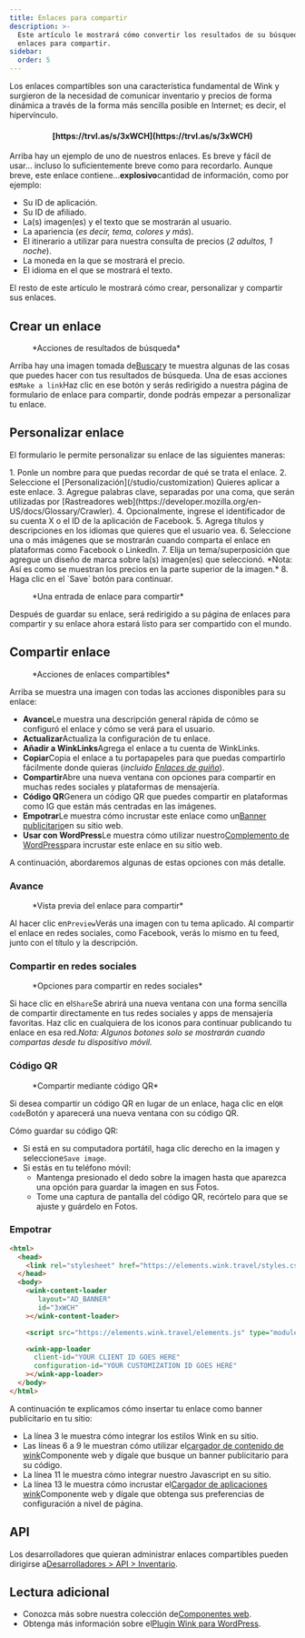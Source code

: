 ```yaml
---
title: Enlaces para compartir
description: >-
  Este artículo le mostrará cómo convertir los resultados de su búsqueda en
  enlaces para compartir.
sidebar:
  order: 5
---
```


Los enlaces compartibles son una característica fundamental de Wink y surgieron de la necesidad de comunicar inventario y precios de forma dinámica a través de la forma más sencilla posible en Internet; es decir, el hipervínculo.

<h4 align="center">[https://trvl.as/s/3xWCH](https://trvl.as/s/3xWCH)</h4>


Arriba hay un ejemplo de uno de nuestros enlaces. Es breve y fácil de usar... incluso lo suficientemente breve como para recordarlo. Aunque breve, este enlace contiene...**explosivo**cantidad de información, como por ejemplo:

* Su ID de aplicación.
* Su ID de afiliado.
* La(s) imagen(es) y el texto que se mostrarán al usuario.
* La apariencia (*es decir, tema, colores y más*).
* El itinerario a utilizar para nuestra consulta de precios (*2 adultos, 1 noche*).
* La moneda en la que se mostrará el precio.
* El idioma en el que se mostrará el texto.

El resto de este artículo le mostrará cómo crear, personalizar y compartir sus enlaces.

## Crear un enlace

<figure>
  <CloudinaryImage width="350" height="238" resize="scale" quality="best" alt="Comportamiento" src="academy/inventory-actions" errorImage="noimage_opaque_nyrtl0.png" />

  <figcaption>*Acciones de resultados de búsqueda*</figcaption>
</figure>


Arriba hay una imagen tomada de[Buscar](/studio/search)y te muestra algunas de las cosas que puedes hacer con tus resultados de búsqueda. Una de esas acciones es`Make a link`Haz clic en ese botón y serás redirigido a nuestra página de formulario de enlace para compartir, donde podrás empezar a personalizar tu enlace.

## Personalizar enlace

El formulario le permite personalizar su enlace de las siguientes maneras:

<Steps>
  1. Ponle un nombre para que puedas recordar de qué se trata el enlace.
  2. Seleccione el [Personalización](/studio/customization) Quieres aplicar a este enlace.
  3. Agregue palabras clave, separadas por una coma, que serán utilizadas por [Rastreadores web](https://developer.mozilla.org/en-US/docs/Glossary/Crawler).
  4. Opcionalmente, ingrese el identificador de su cuenta X o el ID de la aplicación de Facebook.
  5. Agrega títulos y descripciones en los idiomas que quieres que el usuario vea.
  6. Seleccione una o más imágenes que se mostrarán cuando comparta el enlace en plataformas como Facebook o LinkedIn.
  7. Elija un tema/superposición que agregue un diseño de marca sobre la(s) imagen(es) que seleccionó. *Nota: Así es como se muestran los precios en la parte superior de la imagen.*
  8. Haga clic en el `Save` botón para continuar.
</Steps>


<figure>
  <CloudinaryImage width="350" height="641" resize="scale" quality="best" alt="Enlace para compartir" src="academy/shareable-link" errorImage="noimage_opaque_nyrtl0.png" />

  <figcaption>*Una entrada de enlace para compartir*</figcaption>
</figure>


Después de guardar su enlace, será redirigido a su página de enlaces para compartir y su enlace ahora estará listo para ser compartido con el mundo.

## Compartir enlace

<figure>
  <CloudinaryImage width="350" height="641" resize="scale" quality="best" alt="Comportamiento" src="academy/shareable-link-actions" errorImage="noimage_opaque_nyrtl0.png" />

  <figcaption>*Acciones de enlaces compartibles*</figcaption>
</figure>


Arriba se muestra una imagen con todas las acciones disponibles para su enlace:

* **Avance**Le muestra una descripción general rápida de cómo se configuró el enlace y cómo se verá para el usuario.
* **Actualizar**Actualiza la configuración de tu enlace.
* **Añadir a WinkLinks**Agrega el enlace a tu cuenta de WinkLinks.
* **Copiar**Copia el enlace a tu portapapeles para que puedas compartirlo fácilmente donde quieras (*incluido [Enlaces de guiño](/link-manager/wink-links)*).
* **Compartir**Abre una nueva ventana con opciones para compartir en muchas redes sociales y plataformas de mensajería.
* **Código QR**Genera un código QR que puedes compartir en plataformas como IG que están más centradas en las imágenes.
* **Empotrar**Le muestra cómo incrustar este enlace como un[Banner publicitario](/developers/web-components/#content-loader)en su sitio web.
* **Usar con WordPress**Le muestra cómo utilizar nuestro[Complemento de WordPress](/developers/wordpress)para incrustar este enlace en su sitio web.

A continuación, abordaremos algunas de estas opciones con más detalle.

### Avance

<figure>
  <CloudinaryImage width="700" height="373" resize="scale" quality="best" alt="Avance" src="academy/shareable-link-preview" errorImage="noimage_opaque_nyrtl0.png" />

  <figcaption>*Vista previa del enlace para compartir*</figcaption>
</figure>


Al hacer clic en`Preview`Verás una imagen con tu tema aplicado. Al compartir el enlace en redes sociales, como Facebook, verás lo mismo en tu feed, junto con el título y la descripción.

### Compartir en redes sociales

<figure>
  <CloudinaryImage width="350" height="231" resize="scale" quality="best" alt="Compartir en redes sociales" src="academy/shareable-link-share" errorImage="noimage_opaque_nyrtl0.png" />

  <figcaption>*Opciones para compartir en redes sociales*</figcaption>
</figure>


Si hace clic en el`Share`Se abrirá una nueva ventana con una forma sencilla de compartir directamente en tus redes sociales y apps de mensajería favoritas.
Haz clic en cualquiera de los iconos para continuar publicando tu enlace en esa red.*Nota: Algunos botones solo se mostrarán cuando compartas desde tu dispositivo móvil.*

### Código QR

<figure>
  <CloudinaryImage width="350" height="440" resize="scale" quality="best" alt="Compartir en redes sociales" src="academy/shareable-link-qr-code" errorImage="noimage_opaque_nyrtl0.png" />

  <figcaption>*Compartir mediante código QR*</figcaption>
</figure>


Si desea compartir un código QR en lugar de un enlace, haga clic en el`QR code`Botón y aparecerá una nueva ventana con su código QR.

Cómo guardar su código QR:

* Si está en su computadora portátil, haga clic derecho en la imagen y seleccione`Save image`.
* Si estás en tu teléfono móvil:
  * Mantenga presionado el dedo sobre la imagen hasta que aparezca una opción para guardar la imagen en sus Fotos.
  * Tome una captura de pantalla del código QR, recórtelo para que se ajuste y guárdelo en Fotos.

### Empotrar

```html {3, 6-9, 11, 13-16}
<html>
  <head>
    <link rel="stylesheet" href="https://elements.wink.travel/styles.css"></link>
  </head>
  <body>
    <wink-content-loader
       layout="AD_BANNER"
       id="3xWCH"
    ></wink-content-loader>

    <script src="https://elements.wink.travel/elements.js" type="module" defer></script>

    <wink-app-loader
      client-id="YOUR CLIENT ID GOES HERE"
      configuration-id="YOUR CUSTOMIZATION ID GOES HERE"
    ></wink-app-loader>
  </body>
</html>
```

A continuación te explicamos cómo insertar tu enlace como banner publicitario en tu sitio:

* La línea 3 le muestra cómo integrar los estilos Wink en su sitio.
* Las líneas 6 a 9 le muestran cómo utilizar el[cargador de contenido de wink](/developers/web-components/#content-loader)Componente web y dígale que busque un banner publicitario para su código.
* La línea 11 le muestra cómo integrar nuestro Javascript en su sitio.
* La línea 13 le muestra cómo incrustar el[Cargador de aplicaciones wink](/developers/web-components/#application-loader)Componente web y dígale que obtenga sus preferencias de configuración a nivel de página.

## API

Los desarrolladores que quieran administrar enlaces compartibles pueden dirigirse a[Desarrolladores > API > Inventario](/developers/apis/#inventory-api).

## Lectura adicional

* Conozca más sobre nuestra colección de[Componentes web](/developers/web-components).
* Obtenga más información sobre el[Plugin Wink para WordPress](/developers/wordpress).

